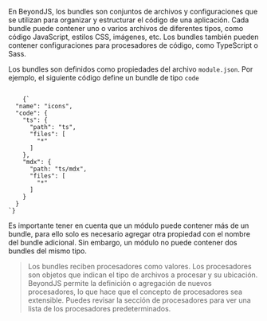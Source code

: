 
<DocHeader pretitle="Modules" title="Bundles" />

En BeyondJS, los bundles son conjuntos de archivos y configuraciones que se utilizan para organizar y
estructurar el código de una aplicación. Cada bundle puede contener uno o varios archivos de diferentes tipos,
como código JavaScript, estilos CSS, imágenes, etc. Los bundles también pueden contener configuraciones
para procesadores de código, como TypeScript o Sass.

Los bundles son definidos como propiedades del archivo `module.json`. Por ejemplo,
el siguiente código define un bundle de tipo `code`

<Code>
    {`
  "name": "icons",
  "code": {
    "ts": {
      "path": "ts",
      "files": [
        "*"
      ]
    },
    "mdx": {
      "path: "ts/mdx",
      "files": [
        "*"
      ]
    }
  }
`}
</Code>

Es importante tener en cuenta que un módulo puede contener más de un bundle,
para ello solo es necesario agregar otra propiedad con el nombre del bundle adicional.
Sin embargo, un módulo no puede contener dos bundles del mismo tipo.

> Los bundles reciben procesadores como valores. Los procesadores son objetos que indican
> el tipo de archivos a procesar y su ubicación. BeyondJS permite la definición o agregación de
> nuevos procesadores, lo que hace que el concepto de procesadores sea extensible. Puedes revisar la sección
> de procesadores para ver una lista de los procesadores predeterminados.

<Title tag="h3" text="Definición de bundles" />

Imagina que necesitas crear la interfaz de un formulario de registro.
El formulario de registro podría dividirse en dos capas:

-   la interfaz de usuario basada en el código HTML y los estilos de la pantalla.
-   La lógica asociada a validaciones y funcionalidades.

Para llevar a cabo el desarrollo, es necesario crear algunos archivos en Typescript
que incluyan la lógica y elementos de la interfaz, así como otros archivos de estilo.
En <BeyondJS/>, esto implica trabajar con al menos dos procesadores básicos:
TypeScript y Sass. El primero genera código JavaScript y el segundo genera código CSS.

Como se explicó anteriormente, la posibilidad de que un bundle genere uno o varios
archivos finales depende de los procesadores incluidos en su empaquetamiento.
Si sólo se necesita crear código JavaScript, se genera un único archivo.
Si, por el contrario, se necesita también código CSS, se generan dos archivos.

<Title tag="h2" text="Bundles Transversales" />
Los bundles transversales, se definen igual que el resto de bundles, pero tienen una particularidad que ofrece ventajas productivas:
el código de un bundle transversal es compilado en un archivo único.

BeyondJS los ubica, integra y unifica en un único bundle o archivo final. Los bundle de tipo start son un ejemplo claro de ello, permiten al programador definir la lógica que desea sea ejecutada en el arranque de la aplicación.

<Title tag="h2" text="Tipos de bundle" />

-   **Widget**: Contienen el código de un web-component.
    Las páginas y los layouts son manejados como widgets. Puedes leer más acerca de este tipo de bundle en
    <Link to="/widgets">La sección de Widgets.</Link>
-   **Code**: Bundle que permite crear funcionalidades diversas para ser consumidas desde otro bundle o módulo. Soporta la integración de múltiples procesadores.
-   **TS (Typescript)**: sólo soporta el procesador para manejo de archivos typescript.
-   **Bridge**: bundle de código backend, que genera código cliente y disponibiliza la conexión websocket para conectar el cliente y el backend.
-   **Backend**: sólo soporta código que va a ser ejecutado en entornos de ejecución cómo **Node** o **Deno**.
-   **Vue**: Bundle específico para manejo de módulos con el Framework Vue.
-   **Svelte**: específico para manejo de código Svelte y su estructura de single file component.
-   **Start**: Bundle transversal, útil si se requiere ejecutar lógica en el arranque del aplicativo.
-   **Txt-start**: Bundle transversal, que  
     permite manejar textos multilenguajes
    requeridos en el arranque del
    aplicativo.

<NextLinks items={["modules/processors", "frontend/widgets"]} />
